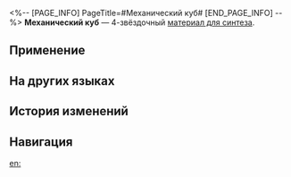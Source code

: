 <%-- [PAGE_INFO]
PageTitle=#Механический куб#
[END_PAGE_INFO] --%>
{{Предмет Инфобокс
|id          = 183006
|Изображение = Предмет Механический куб.png
|Тип         = Материал для синтеза
|Инвентарь   = Другие материалы
|Редкость    = 4
|Эффект      = 
|Описание    = Материал для синтеза уровня 4
|Источник1   = [[Отель «Грёзы»: господин Телебрюх из труппы «Кошмарики» и другие противники]]
|Источник2   = [[Фердинанд]]
}}
{{Описание|По легенде, это сердце выдающегося лидера эрудроидов, в нём хранится Абсолютный исходный код, душа всей неорганической жизни. Учёные из Гильдии эрудитов считают, что этот код содержит ключ к разгадке тайн неорганической жизни.<br /><br />''«Это также может быть путём, по которому демоны могут вернуться в мир смертных».''}}
'''Механический куб''' — 4-звёздочный [[Материалы для синтеза|материал для синтеза]].

==Применение==
{{Используется в создании}}

==На других языках==
{{На других языках
|en   = Mechanical Cube
|zhs  = 机械立方
|zht  = 機械立方
|ja   = メカキューブ
|ko   = 기계 큐브
|es   = Cubo mecánico
|fr   = Cube mécanique
|ru   = Механический куб
|th   = Mechanical Cube
|vi   = Khối Lập Phương Cơ Giáp
|de   = Mechanischer Würfel
|id   = Mechanical Cube
|pt   = Cubo Mecânico
}}

==История изменений==
{{История изменений|3.5}}

==Навигация==
{{Материалы синтеза Навбокс}}

[[en:]]